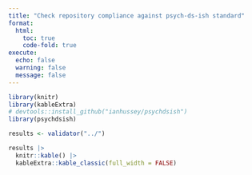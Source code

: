```yaml
---
title: "Check repository compliance against psych-ds-ish standard"
format:
  html:
    toc: true
    code-fold: true
execute:
  echo: false
  warning: false
  message: false
---
```


```r

library(knitr)
library(kableExtra)
# devtools::install_github("ianhussey/psychdsish")
library(psychdsish)

results <- validator("../") 

results |>
  knitr::kable() |>
  kableExtra::kable_classic(full_width = FALSE)

```


